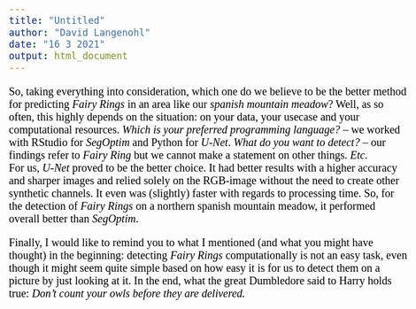 ```yaml
---
title: "Untitled"
author: "David Langenohl"
date: "16 3 2021"
output: html_document
---
```


<style type="text/css">

body{ /* Normal  */
      font-size: 20px;
      font-family: "Times New Roman", Times, serif;
      color: Black;
  }
  
</style>

So, taking everything into consideration, which one do we believe to be the better method for predicting *Fairy Rings* in an area like our *spanish mountain meadow*? Well, as so often, this highly depends on the situation: on your data, your usecase and your computational resources. *Which is your preferred programming language?* -- we worked with RStudio for *SegOptim* and Python for *U-Net*. *What do you want to detect?* -- our findings refer to *Fairy Ring* but we cannot make a statement on other things. *Etc.*  
For us, *U-Net* proved to be the better choice. It had better results with a higher accuracy and sharper images and relied solely on the RGB-image without the need to create other synthetic channels. It even was (slightly) faster with regards to processing time. So, for the detection of *Fairy Rings* on a northern spanish mountain meadow, it performed overall better than *SegOptim*.

Finally, I would like to remind you to what I mentioned (and what you might have thought) in the beginning: detecting *Fairy Rings* computationally is not an easy task, even though it might seem quite simple based on how easy it is for us to detect them on a picture by just looking at it. In the end, what the great Dumbledore said to Harry holds true: *Don’t count your owls before they are delivered.*


